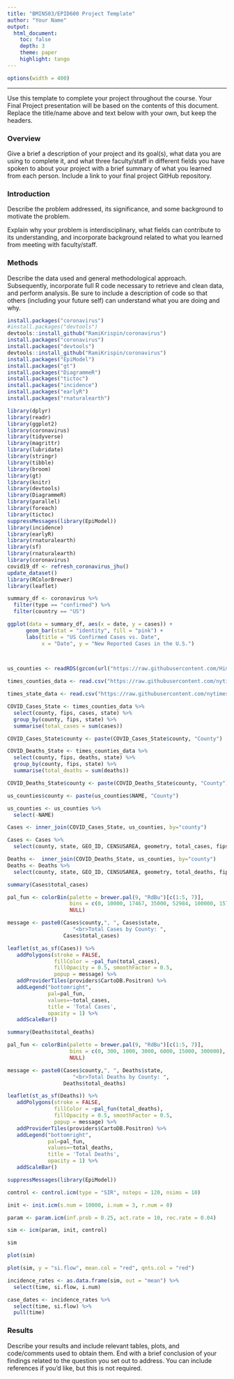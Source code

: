 ```yaml
---
title: "BMIN503/EPID600 Project Template"
author: "Your Name"
output: 
  html_document:
    toc: false 
    depth: 3 
    theme: paper 
    highlight: tango
---
```

```r
options(width = 400)
```  
***
Use this template to complete your project throughout the course. Your Final Project presentation will be based on the contents of this document. Replace the title/name above and text below with your own, but keep the headers.

### Overview
Give a brief a description of your project and its goal(s), what data you are using to complete it, and what three faculty/staff in different fields you have spoken to about your project with a brief summary of what you learned from each person. Include a link to your final project GitHub repository.


### Introduction 
Describe the problem addressed, its significance, and some background to motivate the problem.

Explain why your problem is interdisciplinary, what fields can contribute to its understanding, and incorporate background related to what you learned from meeting with faculty/staff.


### Methods
Describe the data used and general methodological approach. Subsequently, incorporate full R code necessary to retrieve and clean data, and perform analysis. Be sure to include a description of code so that others (including your future self) can understand what you are doing and why. 

```r

install.packages("coronavirus")
#install.packages("devtools")
devtools::install_github("RamiKrispin/coronavirus")
install.packages("coronavirus")
install.packages("devtools")
devtools::install_github("RamiKrispin/coronavirus")
install.packages("EpiModel")
install.packages("gt")
install.packages("DiagrammeR")
install.packages("tictoc")
install.packages("incidence")
install.packages("earlyR")
install.packages("rnaturalearth")

```

```r

library(dplyr)
library(readr)
library(ggplot2)
library(coronavirus)
library(tidyverse)
library(magrittr)
library(lubridate)
library(stringr)
library(tibble)
library(broom)
library(gt)
library(knitr)
library(devtools)
library(DiagrammeR)
library(parallel)
library(foreach)
library(tictoc)
suppressMessages(library(EpiModel))
library(incidence)
library(earlyR)
library(rnaturalearth)
library(sf)
library(rnaturalearth)
library(coronavirus)
covid19_df <- refresh_coronavirus_jhu()
update_dataset()
library(RColorBrewer)
library(leaflet)

```

```r

summary_df <- coronavirus %>% 
  filter(type == "confirmed") %>%
  filter(country == "US")

ggplot(data = summary_df, aes(x = date, y = cases)) +
      geom_bar(stat = "identity", fill = "pink") +
      labs(title = "US Confirmed Cases vs. Date",
           x = "Date", y = "New Reported Cases in the U.S.") 

     
```

```r

us_counties <- readRDS(gzcon(url("https://raw.githubusercontent.com/HimesGroup/BMIN503/master/DataFiles/uscounties_2010.rds")))

times_counties_data <- read.csv("https://raw.githubusercontent.com/nytimes/covid-19-data/master/us-counties.csv")

times_state_data <- read.csv("https://raw.githubusercontent.com/nytimes/covid-19-data/master/us-states.csv")

```

```r

COVID_Cases_State <- times_counties_data %>%
  select(county, fips, cases, state) %>%
  group_by(county, fips, state) %>%
  summarise(total_cases = sum(cases))

COVID_Cases_State$county <- paste(COVID_Cases_State$county, "County")

COVID_Deaths_State <- times_counties_data %>%
  select(county, fips, deaths, state) %>%
  group_by(county, fips, state) %>%
  summarise(total_deaths = sum(deaths))

COVID_Deaths_State$county <- paste(COVID_Deaths_State$county, "County")

us_counties$county <- paste(us_counties$NAME, "County")

us_counties <- us_counties %>%
  select(-NAME)


```

```r

Cases <- inner_join(COVID_Cases_State, us_counties, by="county")

Cases <- Cases %>%
  select(county, state, GEO_ID, CENSUSAREA, geometry, total_cases, fips)

Deaths <-  inner_join(COVID_Deaths_State, us_counties, by="county")
Deaths <- Deaths %>%
  select(county, state, GEO_ID, CENSUSAREA, geometry, total_deaths, fips)


```

```r
summary(Cases$total_cases)

pal_fun <- colorBin(palette = brewer.pal(9, "RdBu")[c(1:5, 7)], 
                    bins = c(0, 10000, 17467, 35000, 52984, 100000, 157300, 1000000, 3000000, 23821196), reverse = TRUE,
                    NULL)

message <- paste0(Cases$county,", ", Cases$state,   
                     "<br>Total Cases by County: ",
                  Cases$total_cases)

leaflet(st_as_sf(Cases)) %>%
   addPolygons(stroke = FALSE,                        
               fillColor = ~pal_fun(total_cases),
               fillOpacity = 0.5, smoothFactor = 0.5, 
               popup = message) %>%
   addProviderTiles(providers$CartoDB.Positron) %>%   
   addLegend("bottomright",                           
             pal=pal_fun,                             
             values=~total_cases,               
             title = 'Total Cases',                  
             opacity = 1) %>%                         
   addScaleBar()

```
```r
summary(Deaths$total_deaths)

pal_fun <- colorBin(palette = brewer.pal(9, "RdBu")[c(1:5, 7)], 
                    bins = c(0, 300, 1000, 3000, 6000, 15000, 300000), reverse = TRUE,
                    NULL)

message <- paste0(Cases$county,", ", Deaths$state,   
                     "<br>Total Deaths by County: ",
                  Deaths$total_deaths)

leaflet(st_as_sf(Deaths)) %>%
   addPolygons(stroke = FALSE,                        
               fillColor = ~pal_fun(total_deaths),
               fillOpacity = 0.5, smoothFactor = 0.5, 
               popup = message) %>%
   addProviderTiles(providers$CartoDB.Positron) %>%   
   addLegend("bottomright",                           
             pal=pal_fun,                             
             values=~total_deaths,               
             title = 'Total Deaths',                  
             opacity = 1) %>%                         
   addScaleBar()


```

```r

suppressMessages(library(EpiModel))

control <- control.icm(type = "SIR", nsteps = 120, nsims = 10)

init <- init.icm(s.num = 10000, i.num = 3, r.num = 0)

param <- param.icm(inf.prob = 0.25, act.rate = 10, rec.rate = 0.04)

sim <- icm(param, init, control)

sim

plot(sim)

plot(sim, y = "si.flow", mean.col = "red", qnts.col = "red")

```

```r

incidence_rates <- as.data.frame(sim, out = "mean") %>% 
  select(time, si.flow, i.num) 

case_dates <- incidence_rates %>%
  select(time, si.flow) %>%
  pull(time)

```


### Results
Describe your results and include relevant tables, plots, and code/comments used to obtain them. End with a brief conclusion of your findings related to the question you set out to address. You can include references if you'd like, but this is not required.
